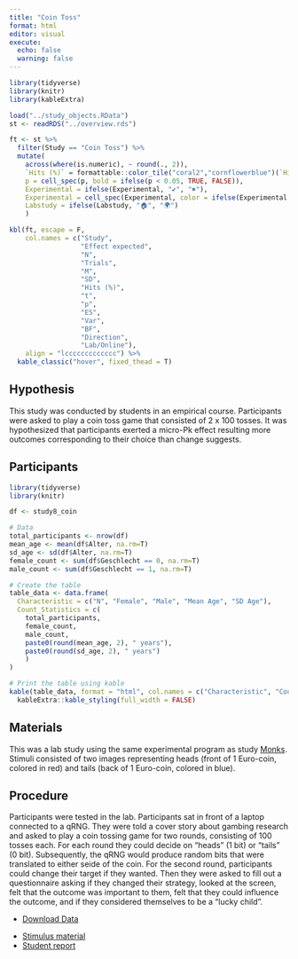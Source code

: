 ```yaml
---
title: "Coin Toss"
format: html
editor: visual
execute: 
  echo: false
  warning: false
---
```


```r
library(tidyverse)
library(knitr)
library(kableExtra)

load("../study_objects.RData")
st <- readRDS("../overview.rds")

ft <- st %>%
  filter(Study == "Coin Toss") %>%
  mutate(
    across(where(is.numeric), ~ round(., 2)),
    `Hits (%)` = formattable::color_tile("coral2","cornflowerblue")(`Hits (%)`),
    p = cell_spec(p, bold = ifelse(p < 0.05, TRUE, FALSE)),
    Experimental = ifelse(Experimental, "✔", "✖"),
    Experimental = cell_spec(Experimental, color = ifelse(Experimental == "✔", "darkgreen", "red")),
    Labstudy = ifelse(Labstudy, "🏠", "🌍")
    )

kbl(ft, escape = F,
    col.names = c("Study",
                  "Effect expected",
                  "N",
                  "Trials",
                  "M",
                  "SD",
                  "Hits (%)",
                  "t",
                  "p",
                  "ES",
                  "Var",
                  "BF",
                  "Direction",
                  "Lab/Online"),
    align = "lccccccccccccc") %>%
  kable_classic("hover", fixed_thead = T)
```

## Hypothesis

This study was conducted by students in an empirical course. Participants were asked to play a coin toss game that consisted of 2 x 100 tosses. It was hypothesized that participants exerted a micro-Pk effect resulting more outcomes corresponding to their choice than change suggests.

## Participants

```r
library(tidyverse)
library(knitr)

df <- study8_coin

# Data
total_participants <- nrow(df)
mean_age <- mean(df$Alter, na.rm=T)
sd_age <- sd(df$Alter, na.rm=T)
female_count <- sum(df$Geschlecht == 0, na.rm=T)
male_count <- sum(df$Geschlecht == 1, na.rm=T)

# Create the table
table_data <- data.frame(
  Characteristic = c("N", "Female", "Male", "Mean Age", "SD Age"),
  Count_Statistics = c(
    total_participants,
    female_count,
    male_count,
    paste0(round(mean_age, 2), " years"),
    paste0(round(sd_age, 2), " years")
    )
)

# Print the table using kable
kable(table_data, format = "html", col.names = c("Characteristic", "Count/Statistic")) %>%
  kableExtra::kable_styling(full_width = FALSE)

```

## Materials

This was a lab study using the same experimental program as study [Monks](monks.html). Stimuli consisted of two images representing heads (front of 1 Euro-coin, colored in red) and tails (back of 1 Euro-coin, colored in blue).

## Procedure

Participants were tested in the lab. Participants sat in front of a laptop connected to a qRNG. They were told a cover story about gambing research and asked to play a coin tossing game for two rounds, consisting of 100 tosses each. For each round they could decide on "heads" (1 bit) or "tails" (0 bit). Subsequently, the qRNG would produce random bits that were translated to either seide of the coin. For the second round, participants could change their target if they wanted. Then they were asked to fill out a questionnaire asking if they changed their strategy, looked at the screen, felt that the outcome was important to them, felt that they could influence the outcome, and if they considered themselves to be a "lucky child".

::: {.callout-tip title="Data" collapse="false"}
-   [Download Data](../data/cointoss/cointoss.csv)
:::

::: {.callout-note title="Resources" collapse="false"}
-   [Stimulus material](../data/cointoss/stimuli.zip)
-   [Student report](../data/cointoss/Diskussion%20empra%20en-US.pdf)
:::
